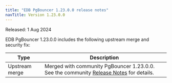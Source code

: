 ```yaml
---
title: "EDB PgBouncer 1.23.0.0 release notes"
navTitle: Version 1.23.0.0
---
```


Released: 1 Aug 2024

EDB PgBouncer 1.23.0.0 includes the following upstream merge and security fix:

|      Type      |                                                                    Description                                                                    |
| -------------- | ------------------------------------------------------------------------------------------------------------------------------------------------- |
| Upstream merge | Merged with community PgBouncer 1.23.0.0. See the community [Release Notes](https://www.pgbouncer.org/changelog.html#pgbouncer-123x) for details. |
